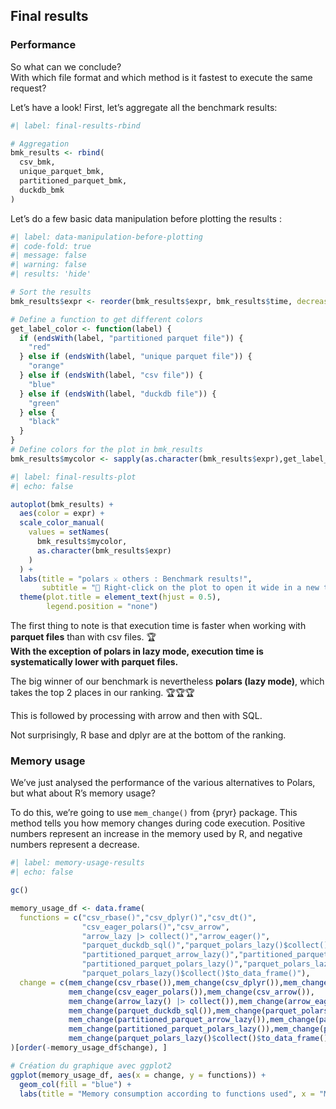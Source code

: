 ## Final results

### Performance

So what can we conclude?  
With which file format and which method is it fastest to execute the same request?  

Let's have a look! First, let's aggregate all the benchmark results:

```r
#| label: final-results-rbind

# Aggregation
bmk_results <- rbind(
  csv_bmk,
  unique_parquet_bmk,
  partitioned_parquet_bmk,
  duckdb_bmk
)
```

Let's do a few basic data manipulation before plotting the results :

```r
#| label: data-manipulation-before-plotting
#| code-fold: true
#| message: false
#| warning: false
#| results: 'hide'

# Sort the results
bmk_results$expr <- reorder(bmk_results$expr, bmk_results$time, decreasing = TRUE)

# Define a function to get different colors
get_label_color <- function(label) {
  if (endsWith(label, "partitioned parquet file")) {
    "red"
  } else if (endsWith(label, "unique parquet file")) {
    "orange"
  } else if (endsWith(label, "csv file")) {
    "blue"
  } else if (endsWith(label, "duckdb file")) {
    "green"
  } else {
    "black" 
  }
}
# Define colors for the plot in bmk_results
bmk_results$mycolor <- sapply(as.character(bmk_results$expr),get_label_color)
```


```r
#| label: final-results-plot
#| echo: false

autoplot(bmk_results) +
  aes(color = expr) +
  scale_color_manual(
    values = setNames(
      bmk_results$mycolor,
      as.character(bmk_results$expr)
    )
  ) +
  labs(title = "polars ⚔️ others : Benchmark results!",
       subtitle = "🔎 Right-click on the plot to open it wide in a new tab") +
  theme(plot.title = element_text(hjust = 0.5),
        legend.position = "none")
```

::: {.callout-important title="Final conclusion"}

The first thing to note is that execution time is faster when working with **parquet files** than with csv files. 🏆  
**With the exception of polars in lazy mode, execution time is systematically lower with parquet files.**

The big winner of our benchmark is nevertheless **polars (lazy mode)**, which takes the top 2 places in our ranking. 🏆🏆🏆  
 
This is followed by processing with arrow and then with SQL.   
 
Not surprisingly, R base and dplyr are at the bottom of the ranking.
:::

### Memory usage

We've just analysed the performance of the various alternatives to Polars, but what about R's memory usage?  

To do this, we're going to use `mem_change()` from {pryr} package. This method tells you how memory changes during code execution. Positive numbers represent an increase in the memory used by R, and negative numbers represent a decrease. 


```r
#| label: memory-usage-results
#| echo: false

gc()

memory_usage_df <- data.frame(
  functions = c("csv_rbase()","csv_dplyr()","csv_dt()",
                "csv_eager_polars()","csv_arrow",
                "arrow_lazy |> collect()","arrow_eager()",
                "parquet_duckdb_sql()","parquet_polars_lazy()$collect()$to_data_frame()",
                "partitioned_parquet_arrow_lazy()","partitioned_parquet_dplyr_duckdb()",
                "partitioned_parquet_polars_lazy()","parquet_polars_lazy()$collect()",
                "parquet_polars_lazy()$collect()$to_data_frame()"),
  change = c(mem_change(csv_rbase()),mem_change(csv_dplyr()),mem_change(csv_dt()),
             mem_change(csv_eager_polars()),mem_change(csv_arrow()),
             mem_change(arrow_lazy() |> collect()),mem_change(arrow_eager()),
             mem_change(parquet_duckdb_sql()),mem_change(parquet_polars_lazy()$collect()$to_data_frame()),
             mem_change(partitioned_parquet_arrow_lazy()),mem_change(partitioned_parquet_dplyr_duckdb()),
             mem_change(partitioned_parquet_polars_lazy()),mem_change(parquet_polars_lazy()$collect()),
             mem_change(parquet_polars_lazy()$collect()$to_data_frame()))
)[order(-memory_usage_df$change), ]

# Création du graphique avec ggplot2
ggplot(memory_usage_df, aes(x = change, y = functions)) +
  geom_col(fill = "blue") +
  labs(title = "Memory consumption according to functions used", x = "Memory consumption", y = "Functions")

```
